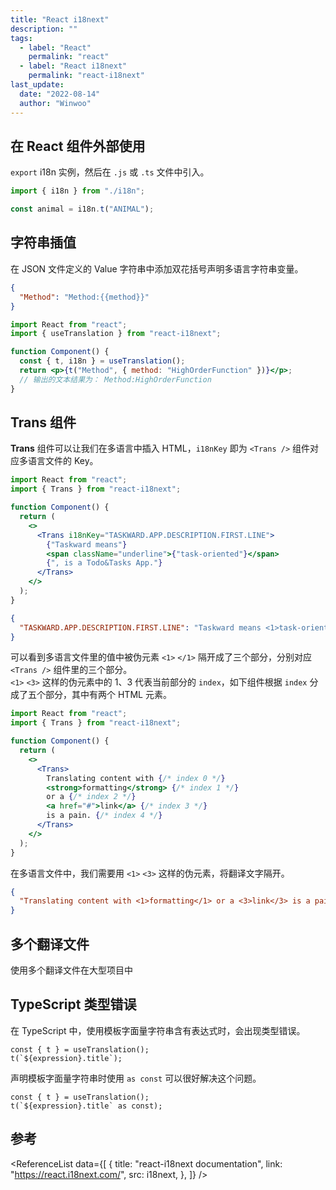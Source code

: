 ```yaml
---
title: "React i18next"
description: ""
tags:
  - label: "React"
    permalink: "react"
  - label: "React i18next"
    permalink: "react-i18next"
last_update:
  date: "2022-08-14"
  author: "Winwoo"
---
```



## 在 React 组件外部使用

`export` i18n 实例，然后在 `.js` 或 `.ts` 文件中引入。

```javascript title="JavaScript"
import { i18n } from "./i18n";

const animal = i18n.t("ANIMAL");
```

## 字符串插值

在 JSON 文件定义的 Value 字符串中<TH>添加双花括号</TH>声明多语言字符串变量。

```json title="JSON"
{
  "Method": "Method:{{method}}"
}
```

```jsx {6} title="JavaScript" showLineNumbers
import React from "react";
import { useTranslation } from "react-i18next";

function Component() {
  const { t, i18n } = useTranslation();
  return <p>{t("Method", { method: "HighOrderFunction" })}</p>;
  // 输出的文本结果为： Method:HighOrderFunction
}
```

## Trans 组件

**Trans** 组件可以让我们在多语言中插入 HTML，`i18nKey` 即为 `<Trans />` 组件对应多语言文件的 Key。

```jsx {7,11} title="JavaScript" showLineNumbers
import React from "react";
import { Trans } from "react-i18next";

function Component() {
  return (
    <>
      <Trans i18nKey="TASKWARD.APP.DESCRIPTION.FIRST.LINE">
        {"Taskward means"}
        <span className="underline">{"task-oriented"}</span>
        {", is a Todo&Tasks App."}
      </Trans>
    </>
  );
}
```

```json title="en.json"
{
  "TASKWARD.APP.DESCRIPTION.FIRST.LINE": "Taskward means <1>task-oriented</1>, is a Todo&Tasks App."
}
```

可以看到多语言文件里的值中被伪元素 `<1>` `</1>` 隔开成了三个部分，分别对应 `<Trans />` 组件里的三个部分。  
`<1>` `<3>` 这样的伪元素中的 1、3 代表当前部分的 `index`，如下组件根据 `index` 分成了五个部分，其中有两个 HTML 元素。

```jsx title="JavaScript" showLineNumbers
import React from "react";
import { Trans } from "react-i18next";

function Component() {
  return (
    <>
      <Trans>
        Translating content with {/* index 0 */}
        <strong>formatting</strong> {/* index 1 */}
        or a {/* index 2 */}
        <a href="#">link</a> {/* index 3 */}
        is a pain. {/* index 4 */}
      </Trans>
    </>
  );
}
```

在多语言文件中，我们需要用 `<1>` `<3>` 这样的伪元素，将翻译文字隔开。

```json title="JSON"
{
  "Translating content with <1>formatting</1> or a <3>link</3> is a pain.": "Translating content with <1>formatting</1> or a <3>link</3> is a pain."
}
```

## 多个翻译文件

使用多个翻译文件在大型项目中

## TypeScript 类型错误

在 TypeScript 中，使用模板字面量字符串含有表达式时，会出现类型错误。

```tsx title="TSX"
const { t } = useTranslation();
t(`${expression}.title`);
```

声明模板字面量字符串时使用 `as const` 可以很好解决这个问题。

```tsx title="TSX"
const { t } = useTranslation();
t(`${expression}.title` as const);
```

## 参考

<ReferenceList
  data={[
    {
      title: "react-i18next documentation",
      link: "https://react.i18next.com/",
      src: i18next,
    },
  ]}
/>
